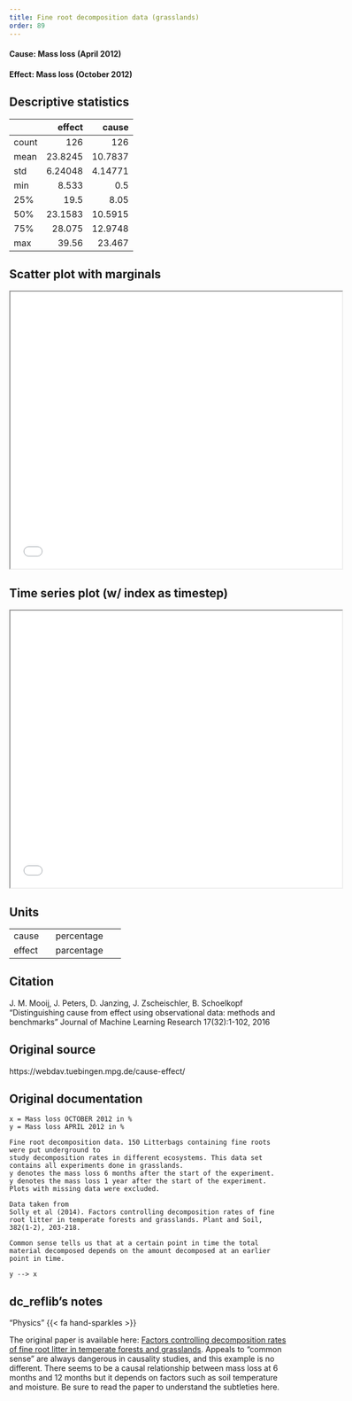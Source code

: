 ```yaml
---
title: Fine root decomposition data (grasslands)
order: 89
---
```


#### **Cause**: Mass loss (April 2012)
#### **Effect**: Mass loss (October 2012)

## Descriptive statistics
|       |    effect |     cause |
|:------|----------:|----------:|
| count | 126       | 126       |
| mean  |  23.8245  |  10.7837  |
| std   |   6.24048 |   4.14771 |
| min   |   8.533   |   0.5     |
| 25%   |  19.5     |   8.05    |
| 50%   |  23.1583  |  10.5915  |
| 75%   |  28.075   |  12.9748  |
| max   |  39.56    |  23.467   |

## Scatter plot with marginals

```{=html}
<iframe width=600 height=500 src="plots/scatter_0090.html"></iframe>
```

## Time series plot (w/ index as timestep)

```{=html}
<iframe width=600 height=500 src="plots/series_0090.html"></iframe>
```

## Units
+----------+-----------------+
| cause    | percentage      |
+----------+-----------------+
| effect   | parcentage      |
+----------+-----------------+


## Citation
J. M. Mooij, J. Peters, D. Janzing, J. Zscheischler, B. Schoelkopf
"Distinguishing cause from effect using observational data: methods and benchmarks"
Journal of Machine Learning Research 17(32):1-102, 2016

## Original source
https://webdav.tuebingen.mpg.de/cause-effect/

## Original documentation
```
x = Mass loss OCTOBER 2012 in %
y = Mass loss APRIL 2012 in %

Fine root decomposition data. 150 Litterbags containing fine roots were put underground to
study decomposition rates in different ecosystems. This data set contains all experiments done in grasslands.
y denotes the mass loss 6 months after the start of the experiment.
y denotes the mass loss 1 year after the start of the experiment.
Plots with missing data were excluded.

Data taken from
Solly et al (2014). Factors controlling decomposition rates of fine root litter in temperate forests and grasslands. Plant and Soil, 382(1-2), 203-218.

Common sense tells us that at a certain point in time the total material decomposed depends on the amount decomposed at an earlier point in time.

y --> x
```

## dc_reflib's notes
::: {.callout-note title="Operational Causality"}
"Physics" {{< fa hand-sparkles >}} 

The original paper is available here: [Factors controlling decomposition rates of fine root litter in temperate forests and grasslands](https://link.springer.com/article/10.1007/s11104-014-2151-4). Appeals to "common sense" are always dangerous in causality studies, and this example is no different. There seems to be a causal relationship between mass loss at 6 months and 12 months but it depends on factors such as soil temperature and moisture. Be sure to read the paper to understand the subtleties here.
:::